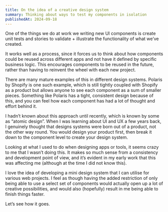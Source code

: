 ```yaml
---
title: On the idea of a creative design system
summary: Thinking about ways to test my components in isolation
publishedAt: 2024-09-18
---
```

One of the things we do at work we writing new UI components is create unit tests and stories to validate + illustrate the functionality of what we’ve created.&#x20;

It works well as a process, since it forces us to think about how components could be reused across different apps and not have it defined by specific business logic. This encourages components to be reused in the future, rather than having to reinvent the wheel with each new project.&#x20;

There are many mature examples of this in different design systems. Polaris by Shopify is one such example, which is still tightly coupled with Shopify as a product but allows anyone to see each component as a sum of smaller pieces. Something like Polaris has a tight, consistent design because of this, and you can feel how each component has had a lot of thought and effort behind it.&#x20;

I hadn’t known about this approach until recently, which is known by some as “atomic design”. When I was learning about UI and UX a few years back, I genuinely thought that designs systems were born out of a product, not the other way round. You would design your product first, then break it down to the component level to create your design system.&#x20;

Looking at what I used to do when designing apps or tools, it seems crazy to me that I wasn’t doing this. It makes so much sense from a consistency and development point of view, and it’s evident in my early work that this was affecting me (although at the time I did not know this).&#x20;

I love the idea of developing a mini design system that I can utilise for various web projects. I feel as though having the added restriction of only being able to use a select set of components would actually open up a lot of creative possibilities, and would also (hopefully) result in me being able to finish things faster.&#x20;

Let’s see how it goes.

